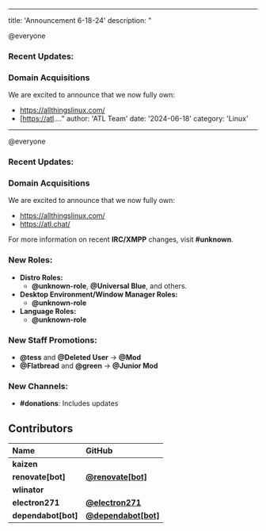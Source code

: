 ***

title: 'Announcement 6-18-24'
description: "

@everyone

### **Recent Updates:**

### **Domain Acquisitions**

We are excited to announce that we now fully own:

* <https://allthingslinux.com/>
* \[<https://atl>...."
  author: 'ATL Team'
  date: '2024-06-18'
  category: 'Linux'

***

@everyone

### **Recent Updates:**

### **Domain Acquisitions**

We are excited to announce that we now fully own:

* <https://allthingslinux.com/>
* <https://atl.chat/>

For more information on recent **IRC/XMPP** changes, visit **#unknown**.

### **New Roles:**

* **Distro Roles:**
  * **@unknown-role**, **@Universal Blue**, and others.
* **Desktop Environment/Window Manager Roles:**
  * **@unknown-role**
* **Language Roles:**
  * **@unknown-role**

### **New Staff Promotions:**

* **@tess** and **@Deleted User** → **@Mod**
* **@Flatbread** and **@green** → **@Junior Mod**

### **New Channels:**

* **#donations**: Includes updates

## Contributors

| Name                 | GitHub                                                        |
| :------------------- | :------------------------------------------------------------ |
| **kaizen**           |                                                               |
| **renovate\[bot]**   | [**@renovate\[bot\]**](https://github.com/renovate\[bot])     |
| **wlinator**         |                                                               |
| **electron271**      | [**@electron271**](https://github.com/electron271)            |
| **dependabot\[bot]** | [**@dependabot\[bot\]**](https://github.com/dependabot\[bot]) |
